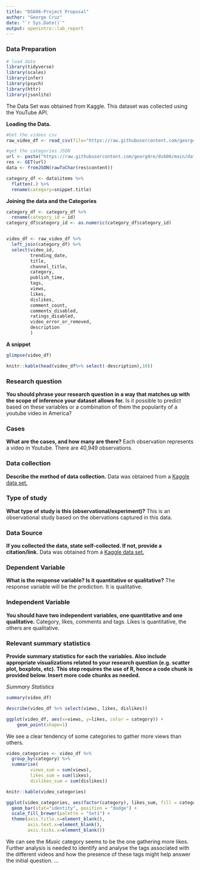 ```yaml
---
title: "DS606-Project Proposal"
author: "George Cruz"
date: "`r Sys.Date()`"
output: openintro::lab_report
---
```


### Data Preparation

```r
# load data
library(tidyverse)
library(scales)
library(infer)
library(psych)
library(httr)
library(jsonlite)
```

The Data Set was obtained from Kaggle.  This dataset was collected using the YouTube API.

**Loading the Data.**
```r
#Get the videos csv
raw_video_df <- read_csv(file="https://raw.githubusercontent.com/georg4re/ds606/main/data/USvideos.csv",quote = "\"")
```

```r
#get the categories JSON
url <- paste("https://raw.githubusercontent.com/georg4re/ds606/main/data/US_category_id.json", sep="")
res <- GET(url)
data <- fromJSON(rawToChar(res$content))

category_df <- data$items %>%
  flatten(.) %>%
  rename(category=snippet.title)

```

**Joining the data and the Categories**
```r
category_df <- category_df %>%
  rename(category_id = id)
category_df$category_id <- as.numeric(category_df$category_id)


video_df <- raw_video_df %>%
  left_join(category_df) %>%
  select(video_id,
         trending_date,
         title,
         channel_title,
         category,
         publish_time, 
         tags, 
         views, 
         likes, 
         dislikes, 
         comment_count,
         comments_disabled,
         ratings_disabled,
         video_error_or_removed,
         description
         )
```



**A snippet**
```r
glimpse(video_df)
```


```r
knitr::kable(head(video_df%>% select(-description),10))
```


### Research question 

**You should phrase your research question in a way that matches up with the scope of inference your dataset allows for.**
Is it possible to predict based on these variables or a combination of them the popularity of a youtube video in America?

### Cases 

**What are the cases, and how many are there?**
Each observation represents a video in Youtube.  There are 40,949 observations. 

### Data collection 

**Describe the method of data collection.**
Data was obtained from a [Kaggle data set.](https://www.kaggle.com/datasnaek/youtube-new?select=USvideos.csv)


### Type of study 

**What type of study is this (observational/experiment)?**
This is an observational study based on the obervations captured in this data.


### Data Source 

**If you collected the data, state self-collected. If not, provide a citation/link.**
Data was obtained from a [Kaggle data set.](https://www.kaggle.com/datasnaek/youtube-new?select=USvideos.csv)


### Dependent Variable

**What is the response variable? Is it quantitative or qualitative?**
The response variable will be the prediction. It is qualitative.


### Independent Variable

**You should have two independent variables, one quantitative and one qualitative.**
Category, likes, comments and tags.  Likes is quantitative, the others are qualitative.


### Relevant summary statistics 

**Provide summary statistics for each the variables. Also include appropriate visualizations related to your research question (e.g. scatter plot, boxplots, etc). This step requires the use of R, hence a code chunk is provided below. Insert more code chunks as needed.**

*Summary Statistics*

```r
summary(video_df)
```


```r
describe(video_df %>% select(views, likes, dislikes))
```

```r
ggplot(video_df, aes(x=views, y=likes, color = category)) +
    geom_point(shape=1)
```


We see a clear tendency of some categories to gather more views than others. 

```r
video_categories <- video_df %>%
  group_by(category) %>%
  summarise(
         views_sum = sum(views),
         likes_sum = sum(likes),
         dislikes_sum = sum(dislikes))

knitr::kable(video_categories)

```


```r
ggplot(video_categories, aes(factor(category), likes_sum, fill = category)) + 
  geom_bar(stat="identity", position = "dodge") + 
  scale_fill_brewer(palette = "Set1") + 
  theme(axis.title.x=element_blank(),
        axis.text.x=element_blank(),
        axis.ticks.x=element_blank())
```

We can see the *Music* category seems to be the one gathering more likes. Further analysis is needed to identify and analyse the tags associated with the different videos and how the presence of these tags might help answer the initial question.
...
